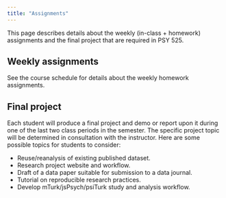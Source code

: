 ```yaml
---
title: "Assignments"
---
```


This page describes details about the weekly (in-class + homework) assignments and the final project that are required in PSY 525.

## Weekly assignments

See the course schedule for details about the weekly homework assignments.

## Final project

Each student will produce a final project and demo or report upon it during one of the last two class periods in the semester. The specific project topic will be determined in consultation with the instructor. Here are some possible topics for students to consider:

- Reuse/reanalysis of existing published dataset.
- Research project website and workflow.
- Draft of a data paper suitable for submission to a data journal.
- Tutorial on reproducible research practices.
- Develop mTurk/jsPsych/psiTurk study and analysis workflow.

